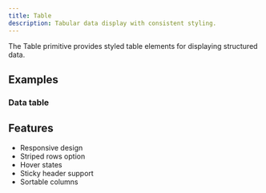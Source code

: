 ```yaml
---
title: Table
description: Tabular data display with consistent styling.
---
```


The Table primitive provides styled table elements for displaying structured data.

## Examples

### Data table

<Preview path="primitives-table" />

## Features

- Responsive design
- Striped rows option
- Hover states
- Sticky header support
- Sortable columns

